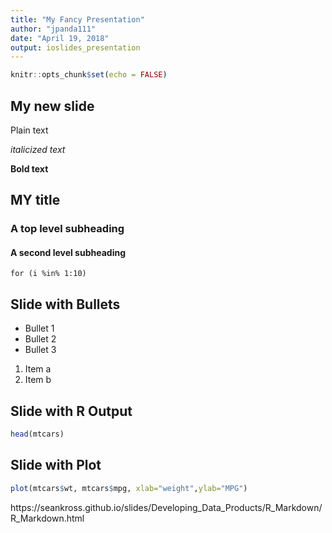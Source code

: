 ---
title: "My Fancy Presentation"
author: "jpanda111"
date: "April 19, 2018"
output: ioslides_presentation
---

```{r setup, include=FALSE}
knitr::opts_chunk$set(echo = FALSE)
```

## My new slide

Plain text

*italicized text*

**Bold text**

## MY title
### A top level subheading
#### A second level subheading

`for (i %in% 1:10)`

## Slide with Bullets

- Bullet 1
- Bullet 2
- Bullet 3

1. Item a
2. Item b

## Slide with R Output

```{r, comment="",echo=TRUE, eval=FALSE}
head(mtcars)
```

## Slide with Plot

```{r, fig.align="center", fig.cap="My figure"}
plot(mtcars$wt, mtcars$mpg, xlab="weight",ylab="MPG")
```

https://seankross.github.io/slides/Developing_Data_Products/R_Markdown/R_Markdown.html
